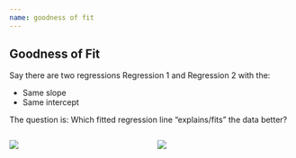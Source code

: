 ```yaml
---
name: goodness of fit
---
```


## Goodness of Fit

Say there are two regressions [Regression 1]{.hi-orange} and [Regression 2]{.hii} with the:

- Same slope
- Same intercept

The question is: Which fitted regression line "explains/fits" the data better?

:::: {.columns}

::: {.column width="50"}
![](images/fit-01.png)
:::

::: {.column width="50"}
![](images/fit-02.png)
:::

::::